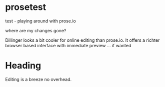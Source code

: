 # prosetest
test - playing around with prose.io

where are my changes gone?

Dillinger looks a bit cooler for online editing than prose.io. It offers a richter browser based interface with immediate preview ... if wanted

# Heading
Editing is a breeze no overhead.
